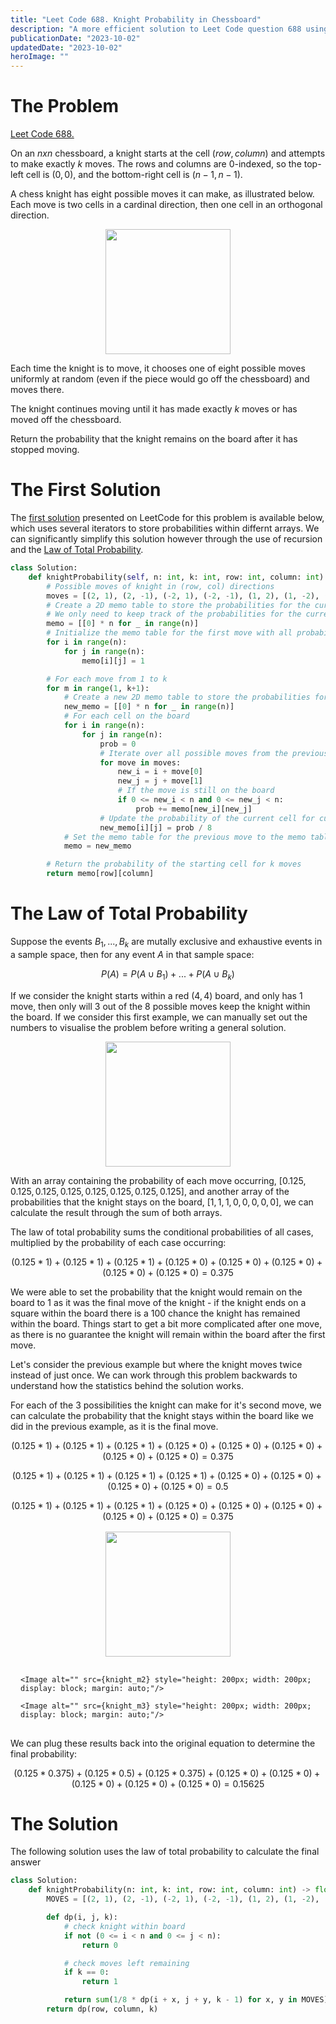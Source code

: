 ```yaml
---
title: "Leet Code 688. Knight Probability in Chessboard"
description: "A more efficient solution to Leet Code question 688 using recursion and the Law of Total Probability"
publicationDate: "2023-10-02"
updatedDate: "2023-10-02"
heroImage: ""
---
```




# The Problem

[Leet Code 688.](https://leetcode.com/problems/knight-probability-in-chessboard/)

On an $n x n$ chessboard, a knight starts at the cell $(row, column)$ and attempts to make exactly $k$ moves.
The rows and columns are 0-indexed, so the top-left cell is $(0, 0)$, and the bottom-right cell is $(n - 1, n - 1)$.

A chess knight has eight possible moves it can make, as illustrated below.
Each move is two cells in a cardinal direction, then one cell in an orthogonal direction.

<Image alt="" src={knight} style="height: 200px; width: 200px; display: block; margin: auto;"/>

Each time the knight is to move, it chooses one of eight possible moves uniformly at random (even if the piece would go off the chessboard) and moves there.

The knight continues moving until it has made exactly $k$ moves or has moved off the chessboard.

Return the probability that the knight remains on the board after it has stopped moving.

# The First Solution
The [first solution](https://leetcode.com/problems/knight-probability-in-chessboard/solutions/3322846/688-space-97-74-solution-with-step-by-step-explanation/) presented on LeetCode for this problem is available below, which uses several iterators to store probabilities within differnt arrays.
We can significantly simplify this solution however through the use of recursion and the [Law of Total Probability](https://en.wikipedia.org/wiki/Law_of_total_probability).

```python
class Solution:
    def knightProbability(self, n: int, k: int, row: int, column: int) -> float:
        # Possible moves of knight in (row, col) directions
        moves = [(2, 1), (2, -1), (-2, 1), (-2, -1), (1, 2), (1, -2), (-1, 2), (-1, -2)]
        # Create a 2D memo table to store the probabilities for the current move and the previous move
        # We only need to keep track of the probabilities for the current and previous moves
        memo = [[0] * n for _ in range(n)]
        # Initialize the memo table for the first move with all probabilities set to 1
        for i in range(n):
            for j in range(n):
                memo[i][j] = 1

        # For each move from 1 to k
        for m in range(1, k+1):
            # Create a new 2D memo table to store the probabilities for the current move
            new_memo = [[0] * n for _ in range(n)]
            # For each cell on the board
            for i in range(n):
                for j in range(n):
                    prob = 0
                    # Iterate over all possible moves from the previous cell
                    for move in moves:
                        new_i = i + move[0]
                        new_j = j + move[1]
                        # If the move is still on the board
                        if 0 <= new_i < n and 0 <= new_j < n:
                            prob += memo[new_i][new_j]
                    # Update the probability of the current cell for current moves
                    new_memo[i][j] = prob / 8
            # Set the memo table for the previous move to the memo table for the current move
            memo = new_memo

        # Return the probability of the starting cell for k moves
        return memo[row][column]
```

# The Law of Total Probability
Suppose the events $B_{1}, ..., B_{k}$ are mutally exclusive and exhaustive events in a sample space, then for any event $A$ in that sample space:

$$P(A) = P(A \cup B_{1}) + ... + P(A \cup B_{k})$$

If we consider the knight starts within a red $(4, 4)$ board, and only has 1 move, then only will 3 out of the 8 possible moves keep the knight within the board.
If we consider this first example, we can manually set out the numbers to visualise the problem before writing a general solution.

<Image alt="" src={knight_m0} style="height: 200px; width: 200px; display: block; margin: auto;"/>

With an array containing the probability of each move occurring, $[0.125, 0.125, 0.125, 0.125, 0.125, 0.125, 0.125, 0.125]$, and another array of the probabilities that the knight stays on the board, $[1, 1, 1, 0, 0, 0, 0, 0]$, we can calculate the result through the sum of both arrays.

The law of total probability sums the conditional probabilities of all cases, multiplied by the probability of each case occurring:

$$(0.125 * 1) + (0.125 * 1) + (0.125 * 1) + (0.125 * 0) + (0.125 * 0) + (0.125 * 0) + (0.125 * 0) + (0.125 * 0) = 0.375$$

We were able to set the probability that the knight would remain on the board to $1$ as it was the final move of the knight -
if the knight ends on a square within the board there is a $100%$ chance the knight has remained within the board.
Things start to get a bit more complicated after one move,
as there is no guarantee the knight will remain within the board after the first move.

Let's consider the previous example but where the knight moves twice instead of just once.
We can work through this problem backwards to understand how the statistics behind the solution works.

For each of the 3 possibilities the knight can make for it's second move,
we can calculate the probability that the knight stays within the board like we did in the previous example,
as it is the final move.

$$(0.125 * 1) + (0.125 * 1) + (0.125 * 1) + (0.125 * 0) + (0.125 * 0) + (0.125 * 0) + (0.125 * 0) + (0.125 * 0) = 0.375$$

$$(0.125 * 1) + (0.125 * 1) + (0.125 * 1) + (0.125 * 1) + (0.125 * 0) + (0.125 * 0) + (0.125 * 0) + (0.125 * 0) = 0.5$$

$$(0.125 * 1) + (0.125 * 1) + (0.125 * 1) + (0.125 * 0) + (0.125 * 0) + (0.125 * 0) + (0.125 * 0) + (0.125 * 0) = 0.375$$

<div style="display: flex; flex-direction: column; gap: 1rem; margin: 1rem; box-sizing: border-box;">
    <Image alt="" src={knight_m1} style="height: 200px; width: 200px; display: block; margin: auto;"/>

    <Image alt="" src={knight_m2} style="height: 200px; width: 200px; display: block; margin: auto;"/>

    <Image alt="" src={knight_m3} style="height: 200px; width: 200px; display: block; margin: auto;"/>
</div>

We can plug these results back into the original equation to determine the final probability:

$$(0.125 * 0.375) + (0.125 * 0.5) + (0.125 * 0.375) + (0.125 * 0) + (0.125 * 0) + (0.125 * 0) + (0.125 * 0) + (0.125 * 0) = 0.15625$$

# The Solution

The following solution uses the law of total probability to calculate the final answer

```python
class Solution:
    def knightProbability(n: int, k: int, row: int, column: int) -> float:
        MOVES = [(2, 1), (2, -1), (-2, 1), (-2, -1), (1, 2), (1, -2), (-1, 2), (-1, -2)]

        def dp(i, j, k):
            # check knight within board
            if not (0 <= i < n and 0 <= j < n):
                return 0

            # check moves left remaining
            if k == 0:
                return 1

            return sum(1/8 * dp(i + x, j + y, k - 1) for x, y in MOVES)
        return dp(row, column, k)
```
